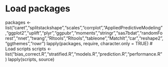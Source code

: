 # Load packages
packages <- list("caret","splitstackshape","scales","corrplot","AppliedPredictiveModeling","ggplot2","uplift","plyr","ggpubr","moments","stringr","sas7bdat","randomForest","nnet","twang","RItools","RItools","tableone","MatchIt","car","reshape2","ggthemes","rowr")
lapply(packages, require, character.only = TRUE)
# Load scripts
scripts <- list("bias_correct.R","stratified.R","models.R","prediction.R","performance.R")
lapply(scripts, source)
